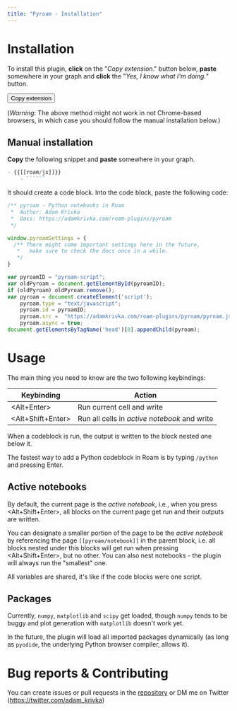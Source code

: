 ```yaml
---
title: "Pyroam - Installation"
---
```




# Installation

To install this plugin, **click** on the "*Copy extension*." button below, **paste** somewhere in your graph and **click** the "*Yes, I know what I'm doing.*" button.

<form action="javascript:%3B(()%3D%3E%7Blet%20l%20%3D%20function(e)%20%7B%0Ae.clipboardData.setData(%22text%2Fplain%22%2C%20%22-%20%5B%5Bpyroam%5D%5D%20%5Cn%20%20%20%20-%20%7B%7B%5B%5Broam%2Fjs%5D%5D%7D%7D%5Cn%20%20%20%20%20%20%20%20-%20%60%60%60javascript%5Cn%2F**%20pyroam%20-%20Python%20notebooks%20in%20Roam%5Cn%20*%20%20Author%3A%20Adam%20Krivka%5Cn%20*%20%20Docs%3A%20https%3A%2F%2Fadamkrivka.com%2Froam-plugins%2Fpyroam%5Cn%20*%2F%5Cn%5Cnwindow.pyroamSettings%20%3D%20%7B%5Cn%20%20%2F**%20There%20might%20some%20important%20settings%20here%20in%20the%20future%2C%5Cn%20%20%20*%20%20%20make%20sure%20to%20check%20the%20docs%20once%20in%20a%20while.%5Cn%20%20%20*%2F%5Cn%7D%5Cn%5Cnvar%20pyroamID%20%3D%20%5C%22pyroam-script%5C%22%3B%5Cnvar%20oldPyroam%20%3D%20document.getElementById(pyroamID)%3B%5Cnif%20(oldPyroam)%20oldPyroam.remove()%3B%5Cnvar%20pyroam%20%3D%20document.createElement('script')%3B%5Cn%5Ctpyroam.type%20%3D%20%5C%22text%2Fjavascript%5C%22%3B%5Cn%5Ctpyroam.id%20%3D%20pyroamID%3B%5Cn%5Ctpyroam.src%20%3D%20%20%5C%22https%3A%2F%2Fadamkrivka.com%2Froam-plugins%2Fpyroam%2Fpyroam.js%5C%22%3B%5Cn%20%20%5Ctpyroam.async%20%3D%20true%3B%5Cndocument.getElementsByTagName('head')%5B0%5D.appendChild(pyroam)%3B%60%60%60%5Cn%22)%0Ae.clipboardData.setData(%22text%2Fhtml%22%2C%20%22%3Chtml%3E%5Cr%5Cn%3Cbody%3E%5Cr%5Cn%3C!--StartFragment--%3E%3Cul%3E%3Cli%20style%3D%5C%22text-align%3Ainherit%3B%5C%22%3E%3Cspan%20style%3D%5C%22text-align%3Ainherit%3B%5C%22%3E%3Cspan%3E%5B%5Bpyroam%5D%5D%20%3C%2Fspan%3E%3C%2Fspan%3E%3Cul%3E%3Cli%20style%3D%5C%22text-align%3Ainherit%3B%5C%22%3E%3Cspan%20style%3D%5C%22text-align%3Ainherit%3B%5C%22%3E%3Cspan%3E%7B%7B%5B%5Broam%2Fjs%5D%5D%7D%7D%3C%2Fspan%3E%3C%2Fspan%3E%3Cul%3E%3Cli%20style%3D%5C%22text-align%3Ainherit%3B%5C%22%3E%3Cspan%20style%3D%5C%22text-align%3Ainherit%3B%5C%22%3E%3Cspan%3E%3Cpre%3E%3Ccode%3Ejavascript%5Cn%2F**%20pyroam%20-%20Python%20notebooks%20in%20Roam%5Cn%20*%20%20Author%3A%20Adam%20Krivka%5Cn%20*%20%20Docs%3A%20https%3A%2F%2Fadamkrivka.com%2Froam-plugins%2Fpyroam%5Cn%20*%2F%5Cn%5Cnwindow.pyroamSettings%20%3D%20%7B%5Cn%20%20%2F**%20There%20might%20some%20important%20settings%20here%20in%20the%20future%2C%5Cn%20%20%20*%20%20%20make%20sure%20to%20check%20the%20docs%20once%20in%20a%20while.%5Cn%20%20%20*%2F%5Cn%7D%5Cn%5Cnvar%20pyroamID%20%3D%20%5C%22pyroam-script%5C%22%3B%5Cnvar%20oldPyroam%20%3D%20document.getElementById(pyroamID)%3B%5Cnif%20(oldPyroam)%20oldPyroam.remove()%3B%5Cnvar%20pyroam%20%3D%20document.createElement('script')%3B%5Cn%5Ctpyroam.type%20%3D%20%5C%22text%2Fjavascript%5C%22%3B%5Cn%5Ctpyroam.id%20%3D%20pyroamID%3B%5Cn%5Ctpyroam.src%20%3D%20%20%5C%22https%3A%2F%2Fadamkrivka.com%2Froam-plugins%2Fpyroam%2Fpyroam.js%5C%22%3B%5Cn%20%20%5Ctpyroam.async%20%3D%20true%3B%5Cndocument.getElementsByTagName('head')%5B0%5D.appendChild(pyroam)%3B%3C%2Fcode%3E%3C%2Fpre%3E%3C%2Fspan%3E%3C%2Fspan%3E%3C%2Fli%3E%3C%2Ful%3E%3C%2Fli%3E%3C%2Ful%3E%3C%2Fli%3E%3C%2Ful%3E%3C!--EndFragment--%3E%5Cr%5Cn%3C%2Fbody%3E%5Cr%5Cn%3C%2Fhtml%3E%22)%0Ae.clipboardData.setData(%22roam%2Fdata%22%2C%20%22%5B%5C%22%5E%20%5C%22%2C%5C%22~%3Agraph-name%5C%22%2C%5C%22roam-js-dev-brave%5C%22%2C%5C%22~%3Atype%5C%22%2C%5C%22~%3Acopy%5C%22%2C%5C%22~%3Acopied-data%5C%22%2C%5B%5B%5C%22%5E%20%5C%22%2C%5C%22~%3Acreate%2Fuser%5C%22%2C%5B%5C%22%5E%20%5C%22%2C%5C%22~%3Auser%2Fuid%5C%22%2C%5C%22NN3wahQsfoW2IowIsDJHVJbMTvT2%5C%22%5D%2C%5C%22~%3Ablock%2Fstring%5C%22%2C%5C%22%5B%5Bpyroam%5D%5D%20%5C%22%2C%5C%22~%3Acreate%2Ftime%5C%22%2C1614936980460%2C%5C%22~%3Aedit%2Fuser%5C%22%2C%5B%5C%22%5E%20%5C%22%2C%5C%22%5E5%5C%22%2C%5C%22NN3wahQsfoW2IowIsDJHVJbMTvT2%5C%22%5D%2C%5C%22~%3Ablock%2Fchildren%5C%22%2C%5B%5B%5C%22%5E%20%5C%22%2C%5C%22%5E4%5C%22%2C%5B%5C%22%5E%20%5C%22%2C%5C%22%5E5%5C%22%2C%5C%22NN3wahQsfoW2IowIsDJHVJbMTvT2%5C%22%5D%2C%5C%22%5E6%5C%22%2C%5C%22%7B%7B%5B%5Broam%2Fjs%5D%5D%7D%7D%5C%22%2C%5C%22%5E7%5C%22%2C1614936982236%2C%5C%22%5E8%5C%22%2C%5B%5C%22%5E%20%5C%22%2C%5C%22%5E5%5C%22%2C%5C%22NN3wahQsfoW2IowIsDJHVJbMTvT2%5C%22%5D%2C%5C%22%5E9%5C%22%2C%5B%5B%5C%22%5E%20%5C%22%2C%5C%22%5E4%5C%22%2C%5B%5C%22%5E%20%5C%22%2C%5C%22%5E5%5C%22%2C%5C%22NN3wahQsfoW2IowIsDJHVJbMTvT2%5C%22%5D%2C%5C%22%5E6%5C%22%2C%5C%22~%60%60%60javascript%5C%5Cn%2F**%20pyroam%20-%20Python%20notebooks%20in%20Roam%5C%5Cn%20*%20%20Author%3A%20Adam%20Krivka%5C%5Cn%20*%20%20Docs%3A%20https%3A%2F%2Fadamkrivka.com%2Froam-plugins%2Fpyroam%5C%5Cn%20*%2F%5C%5Cn%5C%5Cnwindow.pyroamSettings%20%3D%20%7B%5C%5Cn%20%20%2F**%20There%20might%20some%20important%20settings%20here%20in%20the%20future%2C%5C%5Cn%20%20%20*%20%20%20make%20sure%20to%20check%20the%20docs%20once%20in%20a%20while.%5C%5Cn%20%20%20*%2F%5C%5Cn%7D%5C%5Cn%5C%5Cnvar%20pyroamID%20%3D%20%5C%5C%5C%22pyroam-script%5C%5C%5C%22%3B%5C%5Cnvar%20oldPyroam%20%3D%20document.getElementById(pyroamID)%3B%5C%5Cnif%20(oldPyroam)%20oldPyroam.remove()%3B%5C%5Cnvar%20pyroam%20%3D%20document.createElement('script')%3B%5C%5Cn%5C%5Ctpyroam.type%20%3D%20%5C%5C%5C%22text%2Fjavascript%5C%5C%5C%22%3B%5C%5Cn%5C%5Ctpyroam.id%20%3D%20pyroamID%3B%5C%5Cn%5C%5Ctpyroam.src%20%3D%20%20%5C%5C%5C%22https%3A%2F%2Fadamkrivka.com%2Froam-plugins%2Fpyroam%2Fpyroam.js%5C%5C%5C%22%3B%5C%5Cn%20%20%5C%5Ctpyroam.async%20%3D%20true%3B%5C%5Cndocument.getElementsByTagName('head')%5B0%5D.appendChild(pyroam)%3B%60%60%60%5C%22%2C%5C%22%5E7%5C%22%2C1614936987208%2C%5C%22%5E8%5C%22%2C%5B%5C%22%5E%20%5C%22%2C%5C%22%5E5%5C%22%2C%5C%22NN3wahQsfoW2IowIsDJHVJbMTvT2%5C%22%5D%2C%5C%22~%3Ablock%2Fuid%5C%22%2C%5C%22axwryAyPZ%5C%22%2C%5C%22~%3Ablock%2Fopen%5C%22%2Ctrue%2C%5C%22~%3Aedit%2Ftime%5C%22%2C1614956346862%2C%5C%22~%3Ablock%2Forder%5C%22%2C0%5D%5D%2C%5C%22%5E%3A%5C%22%2C%5C%22AxYW5wsjk%5C%22%2C%5C%22%5E%3B%5C%22%2Cfalse%2C%5C%22%5E%3C%5C%22%2C1614936986491%2C%5C%22%5E%3D%5C%22%2C0%5D%5D%2C%5C%22%5E%3A%5C%22%2C%5C%22FiQME34Fk%5C%22%2C%5C%22%5E%3B%5C%22%2Ctrue%2C%5C%22%5E%3C%5C%22%2C1614956365167%2C%5C%22%5E%3D%5C%22%2C0%5D%5D%5D%22)%0Ae.preventDefault()%0A%7D%0Adocument.addEventListener(%22copy%22%2C%20l)%0Adocument.execCommand(%22copy%22)%0Adocument.removeEventListener(%22copy%22%2C%20l)%7D)()%3B">
<button title="">Copy extension</button>
</form>


(*Warning*: The above method might not work in not Chrome-based browsers, in which case you should follow the manual installation below.)

## Manual installation

**Copy** the following snippet and **paste** somewhere in your graph.

```js
- {{[[roam/js]]}}
    - ``````
```

It should create a code block. Into the code block, paste the following code:

```js
/** pyroam - Python notebooks in Roam
 *  Author: Adam Krivka
 *  Docs: https://adamkrivka.com/roam-plugins/pyroam
 */

window.pyroamSettings = {
  /** There might some important settings here in the future,
   *   make sure to check the docs once in a while.
   */
}

var pyroamID = "pyroam-script";
var oldPyroam = document.getElementById(pyroamID);
if (oldPyroam) oldPyroam.remove();
var pyroam = document.createElement('script');
	pyroam.type = "text/javascript";
	pyroam.id = pyroamID;
	pyroam.src =  "https://adamkrivka.com/roam-plugins/pyroam/pyroam.js";
  	pyroam.async = true;
document.getElementsByTagName('head')[0].appendChild(pyroam);
```

# Usage

The main thing you need to know are the two following keybindings:

| Keybinding         | Action           |
| ------------------ | ---------------- |
| <Alt+Enter>        | Run current cell and write |
| <Alt+Shift+Enter>  | Run all cells in *active notebook* and write |

When a codeblock is run, the output is written to the block nested one below it. 

The fastest way to add a Python codeblock in Roam is by typing `/python` and pressing Enter.

## Active notebooks

By default, the current page is the *active notebook*, i.e., when you press <Alt+Shift+Enter>, all blocks on the current page get run and their outputs are written. 

You can designate a smaller portion of the page to be the *active notebook* by referencing the page `[[pyroam/notebook]]` in the parent block, i.e. all blocks nested under this blocks will get run when pressing <Alt+Shift+Enter>, but no other. You can also nest notebooks - the plugin will always run the "smallest" one. 

All variables are shared, it's like if the code blocks were one script.

## Packages

Currently, `numpy`, `matplotlib` and `scipy` get loaded, though `numpy` tends to be buggy and plot generation with `matplotlib` doesn't work yet. 

In the future, the plugin will load all imported packages dynamically (as long as `pyodide`, the underlying Python browser compiler, allows it). 


# Bug reports & Contributing
You can create issues or pull requests in the [repository](https://github.com/aidam38/pyroam) or DM me on Twitter (https://twitter.com/adam_krivka)
